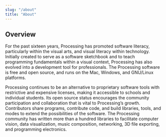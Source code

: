 ```yaml
---
slug: "/about"
title: "About"
---
```


## Overview

For the past sixteen years, Processing has promoted software literacy, particularly within the visual arts, and visual literacy within technology. Initially created to serve as a software sketchbook and to teach programming fundamentals within a visual context, Processing has also evolved into a development tool for professionals. The Processing software is free and open source, and runs on the Mac, Windows, and GNU/Linux platforms.

Processing continues to be an alternative to proprietary software tools with restrictive and expensive licenses, making it accessible to schools and individual students. Its open source status encourages the community participation and collaboration that is vital to Processing’s growth. Contributors share programs, contribute code, and build libraries, tools, and modes to extend the possibilities of the software. The Processing community has written more than a hundred libraries to facilitate computer vision, data visualization, music composition, networking, 3D file exporting, and programming electronics.
